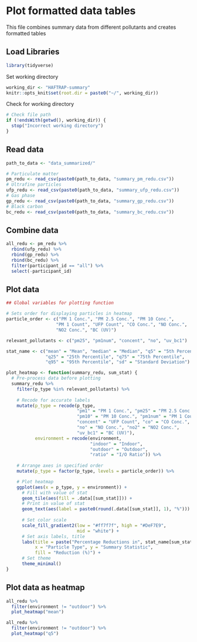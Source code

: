 # Plot formatted data tables
This file combines summary data from different pollutants and creates formatted tables

## Load Libraries
```r
library(tidyverse)
```

Set working directory
```r
working_dir <- "HAFTRAP-summary"
knitr::opts_knit$set(root.dir = paste0("~/", working_dir))
```

Check for working directory
```r
# Check file path
if (!endsWith(getwd(), working_dir)) {
  stop("Incorrect working directory")
}
```


## Read data
```r
path_to_data <- "data_summarized/"

# Particulate matter
pm_redu <- read_csv(paste0(path_to_data, "summary_pm_redu.csv"))
# Ultrafine particles
ufp_redu <- read_csv(paste0(path_to_data, "summary_ufp_redu.csv"))
# Gas phase
gp_redu <- read_csv(paste0(path_to_data, "summary_gp_redu.csv"))
# Black carbon
bc_redu <- read_csv(paste0(path_to_data, "summary_bc_redu.csv"))
```

## Combine data
```r
all_redu <- pm_redu %>% 
  rbind(ufp_redu) %>% 
  rbind(gp_redu) %>% 
  rbind(bc_redu) %>%
  filter(participant_id == "all") %>%
  select(-participant_id)
```

## Plot data
```r
## Global variables for plotting function

# Sets order for displaying particles in heatmap
particle_order <- c("PM 1 Conc.", "PM 2.5 Conc.", "PM 10 Conc.", 
                   "PM 1 Count", "UFP Count", "CO Conc.", "NO Conc.", 
                   "NO2 Conc.", "BC (UV)")

relevant_pollutants <- c("pm25", "pm1num", "concent", "no", "uv_bc1")

stat_name <- c("mean" = "Mean", "median" = "Median", "q5" = "5th Percentile",
               "q25" = "25th Percentile", "q75" = "75th Percentile",
               "q95" = "95th Percentile", "sd" = "Standard Deviation")

plot_heatmap <- function(summary_redu, sum_stat) {
  # Pre-process data before plotting
  summary_redu %>%
    filter(p_type %in% relevant_pollutants) %>%
    
    # Recode for accurate labels
    mutate(p_type = recode(p_type, 
                           "pm1" = "PM 1 Conc.", "pm25" = "PM 2.5 Conc.",
                           "pm10" = "PM 10 Conc.", "pm1num" = "PM 1 Count",
                           "concent" = "UFP Count", "co" = "CO Conc.", 
                           "no" = "NO Conc.", "no2" = "NO2 Conc.", 
                           "uv_bc1" = "BC (UV)"),
           environment = recode(environment,
                                "indoor" = "Indoor", 
                                "outdoor" = "Outdoor",
                                "ratio" = "I/O Ratio")) %>%
    
    # Arrange axes in specified order
    mutate(p_type = factor(p_type, levels = particle_order)) %>%

    # Plot heatmap
    ggplot(aes(x = p_type, y = environment)) +
      # Fill with value of stat
      geom_tile(aes(fill = .data[[sum_stat]])) +
      # Print in value of stat
      geom_text(aes(label = paste0(round(.data[[sum_stat]], 1), "%"))) +
    
      # Set color scale
      scale_fill_gradient2(low = "#ff7f7f", high = "#DeF7E9", 
                           mid = "white") +
      # Set axis labels, title
      labs(title = paste("Percentage Reductions in", stat_name[sum_stat]), 
           x = "Particle Type", y = "Summary Statistic", 
           fill = "Reduction (%)") +
      # Set theme
      theme_minimal()
}
```

## Plot data as heatmap
```r
all_redu %>% 
  filter(environment != "outdoor") %>%
  plot_heatmap("mean")
```
```r
all_redu %>% 
  filter(environment != "outdoor") %>%
  plot_heatmap("q5")
```

